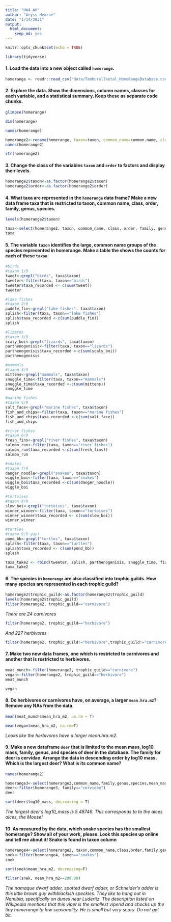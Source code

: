 ```yaml
---
title: "HW4_AH"
author: "Aryss Hearne"
date: "1/14/2021"
output: 
  html_document: 
    keep_md: yes
---
```


```r
knitr::opts_chunk$set(echo = TRUE)
```

```r
library(tidyverse)
```
#### 1. Load the data into a new object called `homerange`.

```r
homerange <- readr::read_csv("data/Tamburelloetal_HomeRangeDatabase.csv")
```
#### 2. Explore the data. Show the dimensions, column names, classes for each variable, and a statistical summary. Keep these as separate code chunks.

```r
glimpse(homerange)
```
```r
dim(homerange)
```
```r
names(homerange)
```
```r
homerange2<-rename(homerange, taxon=taxon, common_name=common.name, class=class, order=order, family=family, genus=genus, species=species, primary_method=primarymethod, n=N, mean_mass_g=mean.mass.g, log10_mass=log10.mass, alternative_mass_reference=alternative.mass.reference, mean_hra_m2=mean.hra.m2, log10_hra=log10.hra, hra_reference=hra.reference, realm=realm, thermoregulation=thermoregulation, locomtion=locomotion, trophic_guild=trophic.guild, dimension=dimension, preymass=preymass, log10_preymass=log10.preymass, ppmr=PPMR, prey_size_reference=prey.size.reference)
names(homerange2)
```



```r
str(homerange2)
```

#### 3. Change the class of the variables `taxon` and `order` to factors and display their levels.

```r
homerange2$taxon<-as.factor(homerange2$taxon)
homerange2$order<-as.factor(homerange2$order)
```

#### 4. What taxa are represented in the `homerange` data frame? Make a new data frame taxa that is restricted to taxon, common name, class, order, family, genus, species.

```r
levels(homerange2$taxon)
```
```r
taxa<-select(homerange2, taxon, common_name, class, order, family, genus, species)
taxa
```

#### 5. The variable `taxon` identifies the large, common name groups of the species represented in homerange. Make a table the shows the counts for each of these `taxon`.

```r
#birds
#taxon 1/9
tweet<-grepl("birds", taxa$taxon)
tweeter<-filter(taxa, taxon=="birds")
tweeter$taxa_recorded <- c(sum(tweet))
tweeter
```

```r
#lake fishes
#taxon 2/9
puddle_fin<-grepl("lake fishes", taxa$taxon)
splish<-filter(taxa, taxon=="lake fishes")
splish$taxa_recorded <-c(sum(puddle_fin))
splish
```


```r
#lizards
#taxon 3/9
scaly_boi<-grepl("lizards", taxa$taxon)
parthenogenisis<-filter(taxa, taxon=="lizards")
parthenogenisis$taxa_recorded <-c(sum(scaly_boi))
parthenogenisis
```


```r
#mammals
#taxon 4/9
mittens<-grepl("mammals", taxa$taxon)
snuggle_time<-filter(taxa, taxon=="mammals")
snuggle_time$taxa_recorded <-c(sum(mittens))
snuggle_time
```


```r
#marine fishes
#taxon 5/9
salt_face<-grepl("marine fishes", taxa$taxon)
fish_and_chips<-filter(taxa, taxon=="marine fishes")
fish_and_chips$taxa_recorded <-c(sum(salt_face))
fish_and_chips
```


```r
#river fishes
#taxon 6/9
fresh_fins<-grepl("river fishes", taxa$taxon)
salmon_run<-filter(taxa, taxon=="river fishes")
salmon_run$taxa_recorded <-c(sum(fresh_fins))
salmon_run
```


```r
#snakes
#taxon 7/9
danger_noodle<-grepl("snakes", taxa$taxon)
wiggle_boi<-filter(taxa, taxon=="snakes")
wiggle_boi$taxa_recorded <-c(sum(danger_noodle))
wiggle_boi
```


```r
#tortoises
#taxon 8/9
slow_boi<-grepl("tortoises", taxa$taxon)
winner_winner<-filter(taxa, taxon=="tortoises")
winner_winner$taxa_recorded <- c(sum(slow_boi))
winner_winner
```

```r
#turtles
#taxon 9/9 yay!
pond_bb<-grepl("turtles", taxa$taxon)
splash<-filter(taxa, taxon=="turtles")
splash$taxa_recorded <- c(sum(pond_bb))
splash
```

```r
taxa_take2 <- rbind(tweeter, splish, parthenogenisis, snuggle_time, fish_and_chips, salmon_run, wiggle_boi, winner_winner, splash)
taxa_take2
```

<style>
div.blue { background-color:#e6f0ff; border-radius: 5px; padding: 20px;}
</style>
<div class = "blue">

#### 6. The species in `homerange` are also classified into trophic guilds. How many species are represented in each trophic guild?

```r
homerange2$trophic_guild<-as.factor(homerange2$trophic_guild)
levels(homerange2$trophic_guild)
filter(homerange2, trophic_guild=="carnivore")
```
*There are 24 carnivores*
```r
filter(homerange2, trophic_guild=="herbivore")
```
*And 227 herbivores*

```r
filter(homerange2, trophic_guild!="herbivore",trophic_guild!="carnivore")
```
</div>


#### 7. Make two new data frames, one which is restricted to carnivores and another that is restricted to herbivores.

```r
meat_munch<-filter(homerange2, trophic_guild=="carnivore")
vegan<-filter(homerange2, trophic_guild=="herbivore")
meat_munch
```
```r
vegan
```

#### 8. Do herbivores or carnivores have, on average, a larger `mean.hra.m2`? Remove any NAs from the data.

```r
mean(meat_munch$mean_hra_m2, na.rm = T)
```
```r
mean(vegan$mean_hra_m2, na.rm=T)
```
*Looks like the herbivores have a larger mean.hra.m2.*

#### 9. Make a new dataframe `deer` that is limited to the mean mass, log10 mass, family, genus, and species of deer in the database. The family for deer is cervidae. Arrange the data in descending order by log10 mass. Which is the largest deer? What is its common name?

```r
names(homerange2)
```
```r
homerange3<-select(homerange2,common_name,family,genus,species,mean_mass_g,log10_mass)
deer<-filter(homerange3, family=="cervidae")
deer
```
```r
sort(deer$log10_mass, decreasing = T)
```
*The largest deer's log10_mass is 5.48746. This corresponds to to the alces alces, the Moose!*

#### 10. As measured by the data, which snake species has the smallest homerange? Show all of your work, please. Look this species up online and tell me about it! Snake is found in taxon column

```r
homerange4<-select(homerange2, taxon,common_name,class,order,family,genus,species,mean_hra_m2)
snek<-filter(homerange4, taxon=="snakes")
snek
```
```r
sort(snek$mean_hra_m2, decreasing=F)
```
```r
filter(snek, mean_hra_m2==200.00)
```
*The namaque dwarf adder, spotted dwarf adder, or Schneider's adder is this little brown guy withblackish speckles. They like to hang out in Namibia, specifically on dunes near Luderitz. The description listed on Wikipedia mentions that this viper is the smallest viperid and chocks up the tiny homerange to low seasonality. He is smoll but very scary. Do not get bit.* 
